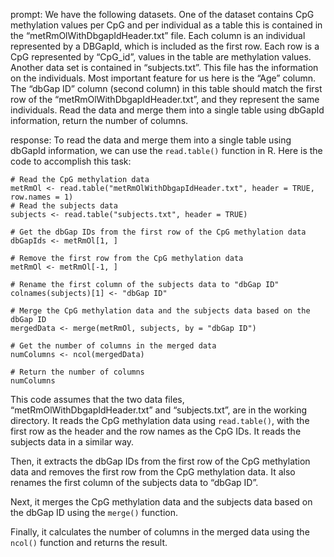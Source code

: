 prompt:
We have the following datasets. One of the dataset contains CpG methylation values per CpG and per individual as a table this is contained in the “metRmOlWithDbgapIdHeader.txt” file. Each column is an individual represented by a DBGapId, which is included as the first row. Each row is a CpG represented by "CpG_id", values in the table are methylation values. Another data set is contained in “subjects.txt”. This file has the information on the individuals. Most important feature for us here is the "Age" column. The "dbGap ID" column (second column) in this table should match the first row of the "metRmOlWithDbgapIdHeader.txt", and they represent the same individuals. 
Read the data and merge them into a single table using dbGapId information, return the number of columns.

response:
To read the data and merge them into a single table using dbGapId information, we can use the `read.table()` function in R. Here is the code to accomplish this task:

```
# Read the CpG methylation data
metRmOl <- read.table("metRmOlWithDbgapIdHeader.txt", header = TRUE, row.names = 1)
# Read the subjects data
subjects <- read.table("subjects.txt", header = TRUE)

# Get the dbGap IDs from the first row of the CpG methylation data
dbGapIds <- metRmOl[1, ]

# Remove the first row from the CpG methylation data
metRmOl <- metRmOl[-1, ]

# Rename the first column of the subjects data to "dbGap ID"
colnames(subjects)[1] <- "dbGap ID"

# Merge the CpG methylation data and the subjects data based on the dbGap ID
mergedData <- merge(metRmOl, subjects, by = "dbGap ID")

# Get the number of columns in the merged data
numColumns <- ncol(mergedData)

# Return the number of columns
numColumns
```

This code assumes that the two data files, "metRmOlWithDbgapIdHeader.txt" and "subjects.txt", are in the working directory. It reads the CpG methylation data using `read.table()`, with the first row as the header and the row names as the CpG IDs. It reads the subjects data in a similar way.

Then, it extracts the dbGap IDs from the first row of the CpG methylation data and removes the first row from the CpG methylation data. It also renames the first column of the subjects data to "dbGap ID".

Next, it merges the CpG methylation data and the subjects data based on the dbGap ID using the `merge()` function.

Finally, it calculates the number of columns in the merged data using the `ncol()` function and returns the result.
